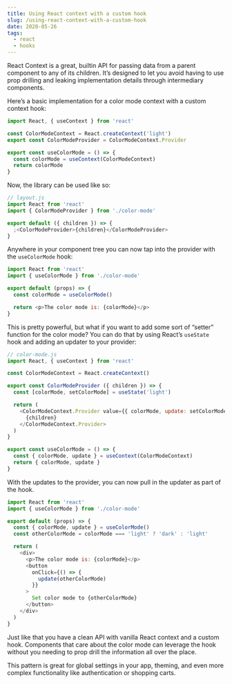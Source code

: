 ```yaml
---
title: Using React context with a custom hook
slug: /using-react-context-with-a-custom-hook
date: 2020-05-26
tags:
  - react
  - hooks
---
```


React Context is a great, builtin API for passing data from a parent component to any of
its children. It’s designed to let you avoid having to use prop drilling and leaking
implementation details through intermediary components.

Here’s a basic implementation for a color mode context with a custom context hook:

```js
import React, { useContext } from 'react'

const ColorModeContext = React.createContext('light')
export const ColorModeProvider = ColorModeContext.Provider

export const useColorMode = () => {
  const colorMode = useContext(ColorModeContext)
  return colorMode
}
```

Now, the library can be used like so:

```js
// layout.js
import React from 'react'
import { ColorModeProvider } from './color-mode'

export default ({ children }) => {
  ;<ColorModeProvider>{children}</ColorModeProvider>
}
```

Anywhere in your component tree you can now tap into the provider with the `useColorMode` hook:

```js
import React from 'react'
import { useColorMode } from './color-mode'

export default (props) => {
  const colorMode = useColorMode()

  return <p>The color mode is: {colorMode}</p>
}
```

This is pretty powerful, but what if you want to add some sort of “setter” function for the color
mode? You can do that by using React’s `useState` hook and adding an updater to your provider:

```js
// color-mode.js
import React, { useContext } from 'react'

const ColorModeContext = React.createContext()

export const ColorModeProvider ({ children }) => {
  const [colorMode, setColorMode] = useState('light')

  return (
    <ColorModeContext.Provider value={{ colorMode, update: setColorMode }}>
      {children}
    </ColorModeContext.Provider>
  )
}

export const useColorMode = () => {
  const { colorMode, update } = useContext(ColorModeContext)
  return { colorMode, update }
}
```

With the updates to the provider, you can now pull in the updater as part of the hook.

```js
import React from 'react'
import { useColorMode } from './color-mode'

export default (props) => {
  const { colorMode, update } = useColorMode()
  const otherColorMode = colorMode === 'light' ? 'dark' : 'light'

  return (
    <div>
      <p>The color mode is: {colorMode}</p>
      <button
        onClick={() => {
          update(otherColorMode)
        }}
      >
        Set color mode to {otherColorMode}
      </button>
    </div>
  )
}
```

Just like that you have a clean API with vanilla React context and a custom hook.
Components that care about the color mode can leverage the hook without you needing
to prop drill the information all over the place.

This pattern is great for global settings in your app, theming, and even more complex
functionality like authentication or shopping carts.
